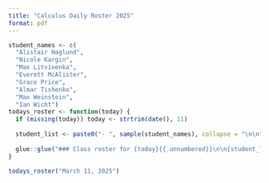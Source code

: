 ```yaml
---
title: "Calculus Daily Roster 2025"
format: pdf
---
```


```r
student_names <- c(
  "Alistair Haglund",
  "Nicole Kargin",
  "Max Litvinenka",
  "Everett McAlister",
  "Grace Price",
  "Almar Tishenko",
  "Max Weinstein",
  "Ian Wicht")
todays_roster <- function(today) {
  if (missing(today)) today <- strtrim(date(), 11)
  
  student_list <- paste0("- ", sample(student_names), collapse = "\n\n")
  
  glue::glue("### Class roster for {today}{{.unnumbered}}\n\n{student_list}")
}
```




```r
todays_roster("March 11, 2025")
```
